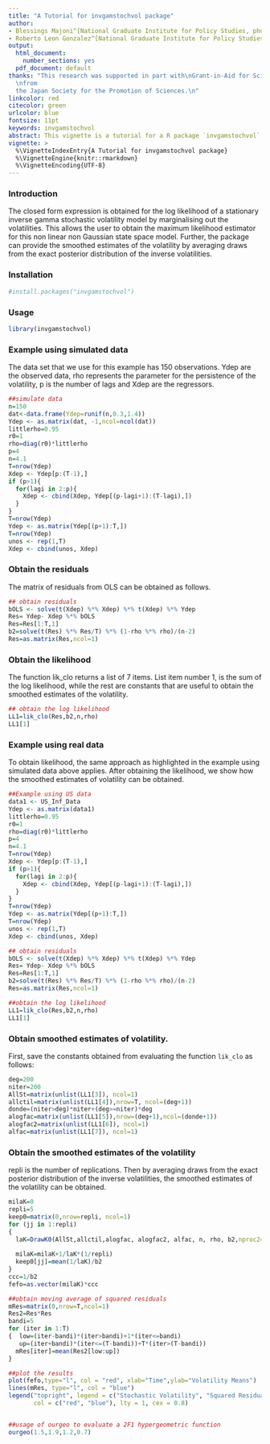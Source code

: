 ---
title: "A Tutorial for invgamstochvol package"
author:
- Blessings Majoni^[National Graduate Institute for Policy Studies, phd20303@grips.ac.jp]
- Roberto Leon Gonzalez^[National Graduate Institute for Policy Studies, rlg@grips.ac.jp]
output: 
  html_document:
    number_sections: yes
  pdf_document: default
thanks: "This research was supported in part with\nGrant-in-Aid for Scientific Research(Kakenhi Project)
  \nfrom
  the Japan Society for the Promotion of Sciences.\n"
linkcolor: red
citecolor: green
urlcolor: blue
fontsize: 11pt
keywords: invgamstochvol
abstract: This vignette is a tutorial for a R package `invgamstochvol`. The main function `lik_clo` computes the log likelihood for an inverse gamma stochastic volatility model using a closed form expression of the likelihood. The closed form expression is obtained for the log likelihood of a stationary inverse gamma stochastic volatility  model by marginalising out the volatilities. This allows the user to obtain the maximum likelihood estimator for this non linear non Gaussian state space models. In addition,  we can obtain the smoothed estimates of the volatility using draws from the exact posterior distribution of the inverse volatility by calling the function  `DrawK0`. Lastly one can  evaluate the 2F1 hypergeometric function using `ourgeo`. The computation of this closed form expression details are given in Leon-Gonzalez, R., & Majoni, B. (2023). Exact Likelihood for Inverse Gamma Stochastic Volatility Models (No. 23-11). We first provide an overview of the package, and then a quick tutorial.
vignette: >
  %\VignetteIndexEntry{A Tutorial for invgamstochvol package}
  %\VignetteEngine{knitr::rmarkdown}
  %\VignetteEncoding{UTF-8}
---

### Introduction

The closed form expression is obtained for the log likelihood of a stationary inverse gamma stochastic volatility model by marginalising out the volatilities. This allows the user to obtain the maximum likelihood estimator for this non linear non Gaussian state space model. Further, the package can provide the smoothed estimates of the volatility by averaging draws from the exact posterior distribution of the inverse volatilities.

### Installation

```{r eval=TRUE}
#install.packages("invgamstochvol")
```

### Usage

```{r eval=TRUE}
library(invgamstochvol)
```

### Example using simulated data

The data set that we use for this example has 150 observations. Ydep are the observed data, rho represents the parameter for the persistence of the volatility, p is the number of lags and Xdep are the regressors.

```{r eval=TRUE}
##simulate data
n=150
dat<-data.frame(Ydep=runif(n,0.3,1.4))
Ydep <- as.matrix(dat, -1,ncol=ncol(dat))
littlerho=0.95
r0=1
rho=diag(r0)*littlerho
p=4
n=4.1
T=nrow(Ydep)
Xdep <- Ydep[p:(T-1),]
if (p>1){
  for(lagi in 2:p){
    Xdep <- cbind(Xdep, Ydep[(p-lagi+1):(T-lagi),])
  }
}
T=nrow(Ydep)
Ydep <- as.matrix(Ydep[(p+1):T,])
T=nrow(Ydep)
unos <- rep(1,T)
Xdep <- cbind(unos, Xdep)
```

### Obtain the residuals

The matrix of residuals from OLS can be obtained as follows.

```{r eval=TRUE}
## obtain residuals
bOLS <- solve(t(Xdep) %*% Xdep) %*% t(Xdep) %*% Ydep
Res= Ydep- Xdep %*% bOLS
Res=Res[1:T,1]
b2=solve(t(Res) %*% Res/T) %*% (1-rho %*% rho)/(n-2)
Res=as.matrix(Res,ncol=1)
```

### Obtain the likelihood

The function lik_clo returns a list of 7 items. List item number 1, is the sum of the log likelihood, while the rest are constants that are useful to obtain the smoothed estimates of the volatility.

```{r eval=TRUE}
## obtain the log likelihood
LL1=lik_clo(Res,b2,n,rho)
LL1[1]
```

### Example using real data

To obtain likelihood, the same approach as highlighted in the example using simulated data above applies. After obtaining the likelihood, we show how the smoothed estimates of volatility can be obtained.

```{r eval = TRUE}
##Example using US data 
data1 <- US_Inf_Data
Ydep <- as.matrix(data1)
littlerho=0.95
r0=1
rho=diag(r0)*littlerho
p=4
n=4.1
T=nrow(Ydep)
Xdep <- Ydep[p:(T-1),]
if (p>1){
  for(lagi in 2:p){
    Xdep <- cbind(Xdep, Ydep[(p-lagi+1):(T-lagi),])
  }
}
T=nrow(Ydep)
Ydep <- as.matrix(Ydep[(p+1):T,])
T=nrow(Ydep)
unos <- rep(1,T)
Xdep <- cbind(unos, Xdep)
```

```{r eval=TRUE}
## obtain residuals
bOLS <- solve(t(Xdep) %*% Xdep) %*% t(Xdep) %*% Ydep
Res= Ydep- Xdep %*% bOLS
Res=Res[1:T,1]
b2=solve(t(Res) %*% Res/T) %*% (1-rho %*% rho)/(n-2)
Res=as.matrix(Res,ncol=1)
```

```{r eval=TRUE}
##obtain the log likelihood 
LL1=lik_clo(Res,b2,n,rho)
LL1[1]
```

### Obtain smoothed estimates of volatility.

First, save the constants obtained from evaluating the function `lik_clo` as follows:

```{r eval=TRUE}
deg=200
niter=200
AllSt=matrix(unlist(LL1[3]), ncol=1)
allctil=matrix(unlist(LL1[4]),nrow=T, ncol=(deg+1))
donde=(niter>deg)*niter+(deg>=niter)*deg 
alogfac=matrix(unlist(LL1[5]),nrow=(deg+1),ncol=(donde+1))
alogfac2=matrix(unlist(LL1[6]), ncol=1)
alfac=matrix(unlist(LL1[7]), ncol=1)
```

### Obtain the smoothed estimates of the volatility

repli is the number of replications. Then by averaging draws from the exact posterior distribution of the inverse volatilities, the smoothed estimates of the volatility can be obtained.

```{r eval=TRUE}
milaK=0
repli=5
keep0=matrix(0,nrow=repli, ncol=1)
for (jj in 1:repli)
{
  laK=DrawK0(AllSt,allctil,alogfac, alogfac2, alfac, n, rho, b2,nproc2=2)
  
  milaK=milaK+1/laK*(1/repli)
  keep0[jj]=mean(1/laK)/b2
}
ccc=1/b2
fefo=as.vector(milaK)*ccc
```

```{r eval=TRUE}
##obtain moving average of squared residuals
mRes=matrix(0,nrow=T,ncol=1)
Res2=Res*Res
bandi=5
for (iter in 1:T)
{  low=(iter-bandi)*(iter>bandi)+1*(iter<=bandi)
   up=(iter+bandi)*(iter<=(T-bandi))+T*(iter>(T-bandi))
  mRes[iter]=mean(Res2[low:up])
}

##plot the results
plot(fefo,type="l", col = "red", xlab="Time",ylab="Volatility Means")
lines(mRes, type="l", col = "blue")
legend("topright", legend = c("Stochastic Volatility", "Squared Residuals"),
       col = c("red", "blue"), lty = 1, cex = 0.8)


##usage of ourgeo to evaluate a 2F1 hypergeometric function
ourgeo(1.5,1.9,1.2,0.7)
```
